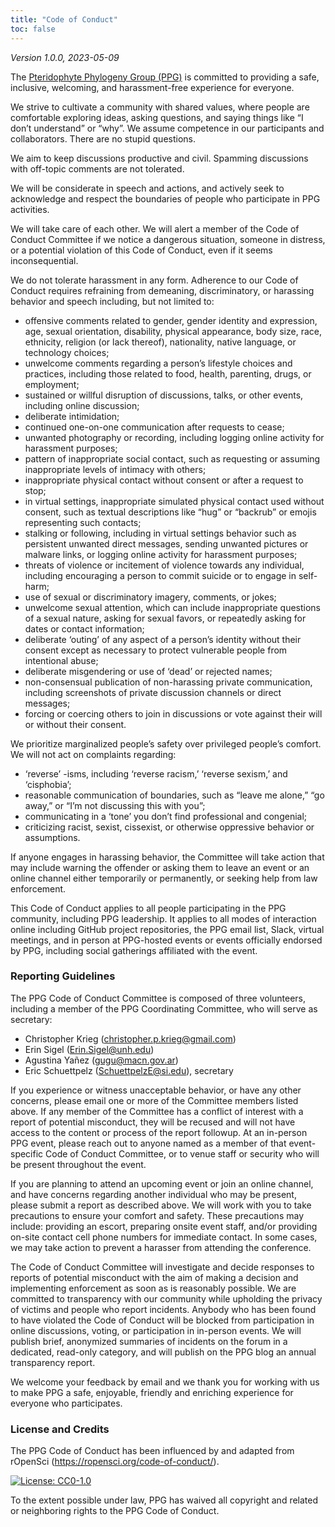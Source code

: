 ```yaml
---
title: "Code of Conduct"
toc: false
---
```


*Version 1.0.0, 2023-05-09*

The [Pteridophyte Phylogeny Group (PPG)](https://pteridogroup.github.io/) is committed to providing a safe, inclusive, welcoming, and harassment-free experience for everyone.

We strive to cultivate a community with shared values, where people are comfortable exploring ideas, asking questions, and saying things like "I don't understand" or "why". We assume competence in our participants and collaborators. There are no stupid questions.

We aim to keep discussions productive and civil. Spamming discussions with off-topic comments are not tolerated.

We will be considerate in speech and actions, and actively seek to acknowledge and respect the boundaries of people who participate in PPG activities.

We will take care of each other. We will alert a member of the Code of Conduct Committee if we notice a dangerous situation, someone in distress, or a potential violation of this Code of Conduct, even if it seems inconsequential.

We do not tolerate harassment in any form. Adherence to our Code of Conduct requires refraining from demeaning, discriminatory, or harassing behavior and speech including, but not limited to:

* offensive comments related to gender, gender identity and expression, age, sexual orientation, disability, physical appearance, body size, race, ethnicity, religion (or lack thereof), nationality, native language, or technology choices;
* unwelcome comments regarding a person's lifestyle choices and practices, including those related to food, health, parenting, drugs, or employment;
* sustained or willful disruption of discussions, talks, or other events, including online discussion;
* deliberate intimidation;
* continued one-on-one communication after requests to cease;
* unwanted photography or recording, including logging online activity for harassment purposes;
* pattern of inappropriate social contact, such as requesting or assuming inappropriate levels of intimacy with others;
* inappropriate physical contact without consent or after a request to stop;
* in virtual settings, inappropriate simulated physical contact used without consent, such as textual descriptions like "hug" or "backrub" or emojis representing such contacts;
* stalking or following, including in virtual settings behavior such as persistent unwanted direct messages, sending unwanted pictures or malware links, or logging online activity for harassment purposes;
* threats of violence or incitement of violence towards any individual, including encouraging a person to commit suicide or to engage in self-harm;
* use of sexual or discriminatory imagery, comments, or jokes;
* unwelcome sexual attention, which can include inappropriate questions of a sexual nature, asking for sexual favors, or repeatedly asking for dates or contact information;
* deliberate 'outing' of any aspect of a person's identity without their consent except as necessary to protect vulnerable people from intentional abuse;
* deliberate misgendering or use of 'dead' or rejected names;
* non-consensual publication of non-harassing private communication, including screenshots of private discussion channels or direct messages;
* forcing or coercing others to join in discussions or vote against their will or without their consent.

We prioritize marginalized people's safety over privileged people's comfort. We will not act on complaints regarding:

* 'reverse' -isms, including 'reverse racism,' 'reverse sexism,' and 'cisphobia';
* reasonable communication of boundaries, such as "leave me alone," "go away," or "I'm not discussing this with you";
* communicating in a 'tone' you don't find professional and congenial;
* criticizing racist, sexist, cissexist, or otherwise oppressive behavior or assumptions.

If anyone engages in harassing behavior, the Committee will take action that may include warning the offender or asking them to leave an event or an online channel either temporarily or permanently, or seeking help from law enforcement.

This Code of Conduct applies to all people participating in the PPG community, including PPG leadership. It applies to all modes of interaction online including GitHub project repositories, the PPG email list, Slack, virtual meetings, and in person at PPG-hosted events or events officially endorsed by PPG, including social gatherings affiliated with the event.

### Reporting Guidelines

The PPG Code of Conduct Committee is composed of three volunteers, including a member of the PPG Coordinating Committee, who will serve as secretary:

- Christopher Krieg ([christopher.p.krieg@gmail.com](mailto:christopher.p.krieg@gmail.com))
- Erin Sigel ([Erin.Sigel@unh.edu](mailto:Erin.Sigel@unh.edu))
- Agustina Yañez ([gugu@macn.gov.ar](mailto:gugu@macn.gov.ar))
- Eric Schuettpelz ([SchuettpelzE@si.edu](mailto:SchuettpelzE@si.edu)), secretary

If you experience or witness unacceptable behavior, or have any other concerns, please email one or more of the Committee members listed above. If any member of the Committee has a conflict of interest with a report of potential misconduct, they will be recused and will not have access to the content or process of the report followup. At an in-person PPG event, please reach out to anyone named as a member of that event-specific Code of Conduct Committee, or to venue staff or security who will be present throughout the event.

If you are planning to attend an upcoming event or join an online channel, and have concerns regarding another individual who may be present, please submit a report as described above. We will work with you to take precautions to ensure your comfort and safety. These precautions may include: providing an escort, preparing onsite event staff, and/or providing on-site contact cell phone numbers for immediate contact. In some cases, we may take action to prevent a harasser from attending the conference.

The Code of Conduct Committee will investigate and decide responses to reports of potential misconduct with the aim of making a decision and implementing enforcement as soon as is reasonably possible. We are committed to transparency with our community while upholding the privacy of victims and people who report incidents. Anybody who has been found to have violated the Code of Conduct will be blocked from participation in online discussions, voting, or participation in in-person events. We will publish brief, anonymized summaries of incidents on the forum in a dedicated, read-only category, and will publish on the PPG blog an annual transparency report.

We welcome your feedback by email and we thank you for working with us to make PPG a safe, enjoyable, friendly and enriching experience for everyone who participates.

### License and Credits

The PPG Code of Conduct has been influenced by and adapted from rOpenSci ([https://ropensci.org/code-of-conduct/](https://ropensci.org/code-of-conduct/)).

[![License: CC0-1.0](https://licensebuttons.net/l/zero/1.0/80x15.png){fig-align="left"}](http://creativecommons.org/publicdomain/zero/1.0/)

To the extent possible under law, PPG has waived all copyright and related or neighboring rights to the PPG Code of Conduct.
